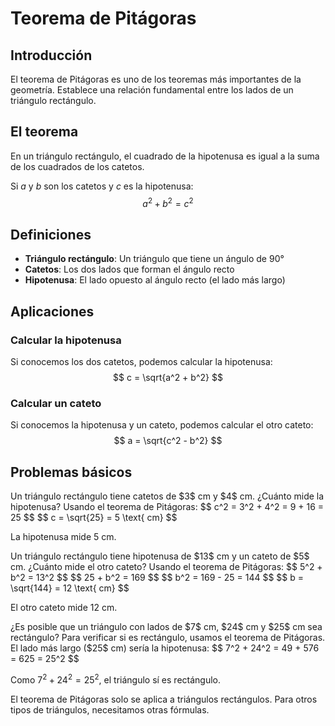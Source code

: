

# Teorema de Pitágoras

## Introducción

El teorema de Pitágoras es uno de los teoremas más importantes de la geometría. Establece una relación fundamental entre los lados de un triángulo rectángulo.

## El teorema

En un triángulo rectángulo, el cuadrado de la hipotenusa es igual a la suma de los cuadrados de los catetos.

Si $a$ y $b$ son los catetos y $c$ es la hipotenusa:
$$ a^2 + b^2 = c^2 $$

## Definiciones

- **Triángulo rectángulo**: Un triángulo que tiene un ángulo de $90°$
- **Catetos**: Los dos lados que forman el ángulo recto
- **Hipotenusa**: El lado opuesto al ángulo recto (el lado más largo)

## Aplicaciones

### Calcular la hipotenusa
Si conocemos los dos catetos, podemos calcular la hipotenusa:
$$ c = \sqrt{a^2 + b^2} $$

### Calcular un cateto
Si conocemos la hipotenusa y un cateto, podemos calcular el otro cateto:
$$ a = \sqrt{c^2 - b^2} $$

## Problemas básicos

<ProblemCard number="1" difficulty="easy">
Un triángulo rectángulo tiene catetos de $3$ cm y $4$ cm. ¿Cuánto mide la hipotenusa?
</ProblemCard>

<SolutionToggle>
Usando el teorema de Pitágoras:
$$ c^2 = 3^2 + 4^2 = 9 + 16 = 25 $$
$$ c = \sqrt{25} = 5 \text{ cm} $$

La hipotenusa mide $5$ cm.
</SolutionToggle>

<ProblemCard number="2" difficulty="medium">
Un triángulo rectángulo tiene hipotenusa de $13$ cm y un cateto de $5$ cm. ¿Cuánto mide el otro cateto?
</ProblemCard>

<SolutionToggle>
Usando el teorema de Pitágoras:
$$ 5^2 + b^2 = 13^2 $$
$$ 25 + b^2 = 169 $$
$$ b^2 = 169 - 25 = 144 $$
$$ b = \sqrt{144} = 12 \text{ cm} $$

El otro cateto mide $12$ cm.
</SolutionToggle>

<ProblemCard number="3" difficulty="medium">
¿Es posible que un triángulo con lados de $7$ cm, $24$ cm y $25$ cm sea rectángulo?
</ProblemCard>

<SolutionToggle>
Para verificar si es rectángulo, usamos el teorema de Pitágoras. El lado más largo ($25$ cm) sería la hipotenusa:
$$ 7^2 + 24^2 = 49 + 576 = 625 = 25^2 $$

Como $7^2 + 24^2 = 25^2$, el triángulo sí es rectángulo.
</SolutionToggle>

<Remark>
El teorema de Pitágoras solo se aplica a triángulos rectángulos. Para otros tipos de triángulos, necesitamos otras fórmulas.
</Remark>
